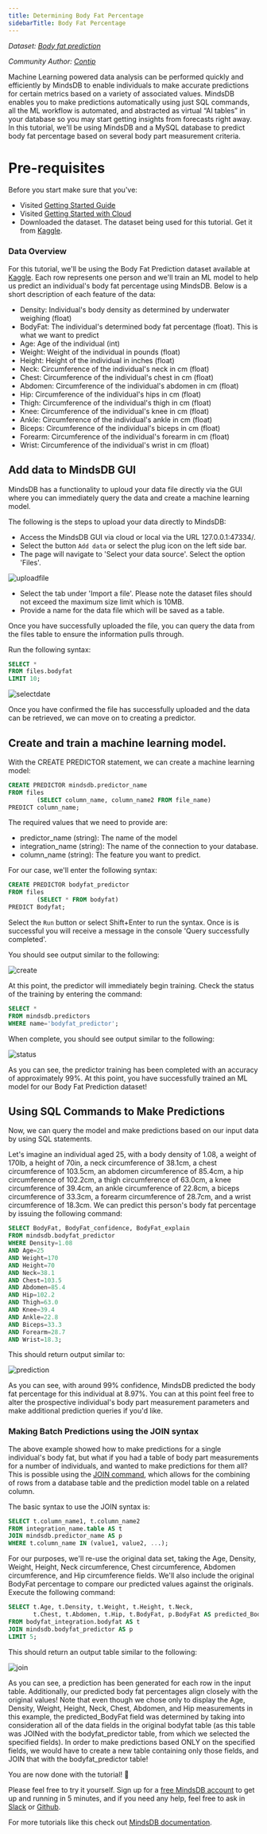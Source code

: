 ```yaml
---
title: Determining Body Fat Percentage
sidebarTitle: Body Fat Percentage
---
```


_Dataset:
[Body fat prediction](https://www.kaggle.com/fedesoriano/body-fat-prediction-dataset)_

_Community Author: [Contip](https://github.com/contip)_

Machine Learning powered data analysis can be performed quickly and efficiently
by MindsDB to enable individuals to make accurate predictions for certain
metrics based on a variety of associated values. MindsDB enables you to make
predictions automatically using just SQL commands, all the ML workflow is
automated, and abstracted as virtual “AI tables” in your database so you may
start getting insights from forecasts right away. In this tutorial, we'll be
using MindsDB and a MySQL database to predict body fat percentage based on
several body part measurement criteria.

# Pre-requisites

Before you start make sure that you've:

- Visited [Getting Started Guide](/info)
- Visited [Getting Started with Cloud](/setup/cloud)
- Downloaded the dataset. The dataset being used for this tutorial. Get it from
  [Kaggle](https://www.kaggle.com/fedesoriano/body-fat-prediction-dataset).

### Data Overview

For this tutorial, we'll be using the Body Fat Prediction dataset available at
[Kaggle](https://www.kaggle.com/fedesoriano/body-fat-prediction-dataset). Each
row represents one person and we'll train an ML model to help us predict an
individual's body fat percentage using MindsDB. Below is a short description of
each feature of the data:

- Density: Individual's body density as determined by underwater weighing
  (float)
- BodyFat: The individual's determined body fat percentage (float). This is what
  we want to predict
- Age: Age of the individual (int)
- Weight: Weight of the individual in pounds (float)
- Height: Height of the individual in inches (float)
- Neck: Circumference of the individual's neck in cm (float)
- Chest: Circumference of the individual's chest in cm (float)
- Abdomen: Circumference of the individual's abdomen in cm (float)
- Hip: Circumference of the individual's hips in cm (float)
- Thigh: Circumference of the individual's thigh in cm (float)
- Knee: Circumference of the individual's knee in cm (float)
- Ankle: Circumference of the individual's ankle in cm (float)
- Biceps: Circumference of the individual's biceps in cm (float)
- Forearm: Circumference of the individual's forearm in cm (float)
- Wrist: Circumference of the individual's wrist in cm (float)

## Add data to MindsDB GUI

MindsDB has a functionality to uploud your data file directly via the GUI where
you can immediately query the data and create a machine learning model.

The following is the steps to upload your data directly to MindsDB:

- Access the MindsDB GUI via cloud or local via the URL 127.0.0.1:47334/.
- Select the button `Add data` or select the plug icon on the left side bar.
- The page will navigate to 'Select your data source'. Select the option
  'Files'.

![uploadfile](/assets/sql/tutorials/bodyfat/upload_file.png)

- Select the tab under 'Import a file'. Please note the dataset files should not
  exceed the maximum size limit which is 10MB.
- Provide a name for the data file which will be saved as a table.

Once you have successfully uploaded the file, you can query the data from the
files table to ensure the information pulls through.

Run the following syntax:

```sql
SELECT *
FROM files.bodyfat
LIMIT 10;
```

![selectdate](/assets/sql/tutorials/bodyfat/selectdata.png)

Once you have confirmed the file has successfully uploaded and the data can be
retrieved, we can move on to creating a predictor.

## Create and train a machine learning model.

With the CREATE PREDICTOR statement, we can create a machine learning model:

```sql
CREATE PREDICTOR mindsdb.predictor_name
FROM files
        (SELECT column_name, column_name2 FROM file_name)
PREDICT column_name;
```

The required values that we need to provide are: ​

- predictor_name (string): The name of the model
- integration_name (string): The name of the connection to your database.
- column_name (string): The feature you want to predict.

For our case, we'll enter the following syntax:

```sql
CREATE PREDICTOR bodyfat_predictor
FROM files
        (SELECT * FROM bodyfat)
PREDICT Bodyfat;
```

Select the `Run` button or select Shift+Enter to run the syntax. Once is is
successful you will receive a message in the console 'Query successfully
completed'.

You should see output similar to the following:

![create](/assets/sql/tutorials/bodyfat/create.png)

At this point, the predictor will immediately begin training. Check the status
of the training by entering the command:

```sql
SELECT *
FROM mindsdb.predictors
WHERE name='bodyfat_predictor';
```

When complete, you should see output similar to the following:

![status](/assets/sql/tutorials/bodyfat/status.png)

As you can see, the predictor training has been completed with an accuracy of
approximately 99%. At this point, you have successfully trained an ML model for
our Body Fat Prediction dataset!

## Using SQL Commands to Make Predictions

Now, we can query the model and make predictions based on our input data by
using SQL statements.

Let's imagine an individual aged 25, with a body density of 1.08, a weight of
170lb, a height of 70in, a neck circumference of 38.1cm, a chest circumference
of 103.5cm, an abdomen circumference of 85.4cm, a hip circumference of 102.2cm,
a thigh circumference of 63.0cm, a knee circumference of 39.4cm, an ankle
circumference of 22.8cm, a biceps circumference of 33.3cm, a forearm
circumference of 28.7cm, and a wrist circumference of 18.3cm. We can predict
this person's body fat percentage by issuing the following command:

```sql
SELECT BodyFat, BodyFat_confidence, BodyFat_explain
FROM mindsdb.bodyfat_predictor
WHERE Density=1.08
AND Age=25
AND Weight=170
AND Height=70
AND Neck=38.1
AND Chest=103.5
AND Abdomen=85.4
AND Hip=102.2
AND Thigh=63.0
AND Knee=39.4
AND Ankle=22.8
AND Biceps=33.3
AND Forearm=28.7
AND Wrist=18.3;
```

This should return output similar to:

![prediction](/assets/sql/tutorials/bodyfat/prediction.png)

As you can see, with around 99% confidence, MindsDB predicted the body fat
percentage for this individual at 8.97%. You can at this point feel free to
alter the prospective individual's body part measurement parameters and make
additional prediction queries if you'd like.

### Making Batch Predictions using the JOIN syntax

The above example showed how to make predictions for a single individual's
body fat, but what if you had a table of body part measurements for a number of
individuals, and wanted to make predictions for them all? This is possible using
the [JOIN command](/sql/api/join/), which allows for the
combining of rows from a database table and the prediction model table on a
related column.

The basic syntax to use the JOIN syntax is:

```sql
SELECT t.column_name1, t.column_name2
FROM integration_name.table AS t
JOIN mindsdb.predictor_name AS p
WHERE t.column_name IN (value1, value2, ...);
```

For our purposes, we'll re-use the original data set, taking the Age, Density,
Weight, Height, Neck circumference, Chest circumference, Abdomen circumference,
and Hip circumference fields. We'll also include the original BodyFat percentage
to compare our predicted values against the originals. Execute the following
command:

```sql
SELECT t.Age, t.Density, t.Weight, t.Height, t.Neck,
       t.Chest, t.Abdomen, t.Hip, t.BodyFat, p.BodyFat AS predicted_BodyFat
FROM bodyfat_integration.bodyfat AS t
JOIN mindsdb.bodyfat_predictor AS p
LIMIT 5;
```

This should return an output table similar to the following:

![join](/assets/sql/tutorials/bodyfat/join.png)

As you can see, a prediction has been generated for each row in the input table.
Additionally, our predicted body fat percentages align closely with the original
values! Note that even though we chose only to display the Age, Density, Weight,
Height, Neck, Chest, Abdomen, and Hip measurements in this example, the
predicted_BodyFat field was determined by taking into consideration all of the
data fields in the original bodyfat table (as this table was JOINed with the
bodyfat_predictor table, from which we selected the specified fields). In order
to make predictions based ONLY on the specified fields, we would have to create
a new table containing only those fields, and JOIN that with the
bodyfat_predictor table!

You are now done with the tutorial! 🎉

Please feel free to try it yourself. Sign up for a
[free MindsDB account](https://cloud.mindsdb.com) to get up and running in 5
minutes, and if you need any help, feel free to ask in
[Slack](https://mindsdb.com/joincommunity)
or [Github](https://github.com/mindsdb/mindsdb/discussions).

For more tutorials like this check out
[MindsDB documentation](https://docs.mindsdb.com/).
